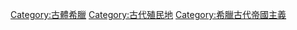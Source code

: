 [[Category:古體希臘|Category:古體希臘]]
[[Category:古代殖民地|Category:古代殖民地]]
[[Category:希臘古代帝國主義|Category:希臘古代帝國主義]]